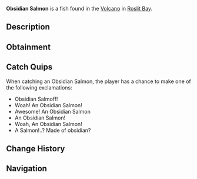 {{FishInfobox
|image          = Obsidian Salmon.png
|rarity         = Legendary
|sea            = First Sea
|location       = [[Roslit Volcano]]
|sublocation    = 
|sources        = Fishing Rod
|radar_location = 
|prog_speed     = -10
|xp             = 300
|weather        = 
|time           = Night
|season         = Winter
|bait           = Coal
|base_weight    = 18
|base_value     = 600
|weight_range   = 14
|base_chance    = 3
|base_resil     = 15
}}
'''Obsidian Salmon''' is a {{Rarity|Legendary}} fish found in the [[Roslit Bay#Roslit Volcano|Volcano]] in [[Roslit Bay]].

== Description ==
{{Description|The Obsidian Salmon is an extremely rare breed of Sockeye Salmon. The Obsidian Salmon breeds extremely deep in the heart of Roslit Volcano. They are extremely strong and are twice as dense as a common Sockeye Salmon.|Bestiary Entry}}

== Obtainment ==
{{Fish Availability|
Roslit Bay/Roslit Volcano
|top_rods      = 
Leviathan's Fang Rod\56830.11\181626.59;
Great Rod of Oscar\46574.62\110488.7;
Free Spirit Rod\45690.38\179519.31;
Astralhook Rod\42770.36\110308.82;
Ethereal Prism Rod\42697.1\110895.3;
Flimsy Rod\38974.44\616694.35;
Training Rod\33330.51\534883.72;
Trident Rod\40295.49\166325.13;
Lucky Rod\22494.8\75584.88;
Seraphic Rod\39978.16\110924.58;
No-Life Rod\39016.59\121752.69;
Rod Of The Forgotten Fang\37094.03\105398.32;
Challenger's Rod\35066.63\105302.49;
Rod Of The Exalted One\33281.34\91488.04;
Blazebringer Rod\33108.95\101343.25;
Rod Of The Depths\32767.62\94378.82;
Zeus Rod\31134.48\95403.55;
Verdant Shear Rod\30358.74\95483.53;
Depthseeker Rod\27806.28\89082.56;
Avalanche Rod\24904.88\79654.33;
Reinforced Rod\24692.08\79467;
Volcanic Rod\24262.76\75370.08;
Magma Rod\21292.9\69693.8;
Steady Rod\7724.14\27789.62
|recommended   = Ethereal Prism Rod
}}

== Catch Quips ==
When catching an Obsidian Salmon, the player has a chance to make one of the following exclamations:
* Obsidian Salmoff!
* Woah! An Obsidian Salmon!
* Awesome! An Obsidian Salmon
* An Obsidian Salmon!
* Woah, An Obsidian Salmon!
* A Salmon!..? Made of obsidian?

== Change History ==
{{Change History|{{subst:Current Version}}}}

== Navigation ==
{{Fish Navbox|Roslit Volcano}}